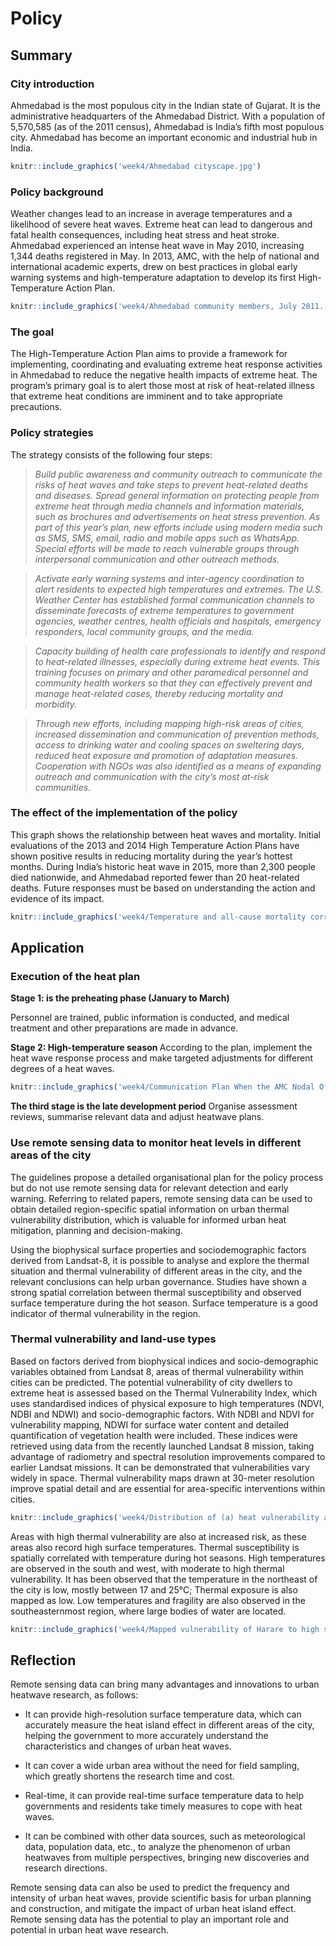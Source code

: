 # Policy

## Summary

### City introduction

Ahmedabad is the most populous city in the Indian state of Gujarat. It is the administrative headquarters of the Ahmedabad District. With a population of 5,570,585 (as of the 2011 census), Ahmedabad is India’s fifth most populous city. Ahmedabad has become an important economic and industrial hub in India.

```r
knitr::include_graphics('week4/Ahmedabad cityscape.jpg')
```

### Policy background

Weather changes lead to an increase in average temperatures and a likelihood of severe heat waves. Extreme heat can lead to dangerous and fatal health consequences, including heat stress and heat stroke. Ahmedabad experienced an intense heat wave in May 2010, increasing 1,344 deaths registered in May. In 2013, AMC, with the help of national and international academic experts, drew on best practices in global early warning systems and high-temperature adaptation to develop its first High-Temperature Action Plan.

```r
knitr::include_graphics('week4/Ahmedabad community members, July 2011..jpg')
```

### The goal

The High-Temperature Action Plan aims to provide a framework for implementing, coordinating and evaluating extreme heat response activities in Ahmedabad to reduce the negative health impacts of extreme heat. The program’s primary goal is to alert those most at risk of heat-related illness that extreme heat conditions are imminent and to take appropriate precautions.

### Policy strategies

The strategy consists of the following four steps:


>*Build public awareness and community outreach to communicate the risks of heat waves and take steps to prevent heat-related deaths and diseases. Spread general information on protecting people from extreme heat through media channels and information materials, such as brochures and advertisements on heat stress prevention. As part of this year's plan, new efforts include using modern media such as SMS, SMS, email, radio and mobile apps such as WhatsApp. Special efforts will be made to reach vulnerable groups through interpersonal communication and other outreach methods.*


>*Activate early warning systems and inter-agency coordination to alert residents to expected high temperatures and extremes. The U.S. Weather Center has established formal communication channels to disseminate forecasts of extreme temperatures to government agencies, weather centres, health officials and hospitals, emergency responders, local community groups, and the media.*


>*Capacity building of health care professionals to identify and respond to heat-related illnesses, especially during extreme heat events. This training focuses on primary and other paramedical personnel and community health workers so that they can effectively prevent and manage heat-related cases, thereby reducing mortality and morbidity.*


>*Through new efforts, including mapping high-risk areas of cities, increased dissemination and communication of prevention methods, access to drinking water and cooling spaces on sweltering days, reduced heat exposure and promotion of adaptation measures. Cooperation with NGOs was also identified as a means of expanding outreach and communication with the city's most at-risk communities.*


### The effect of the implementation of the policy

This graph shows the relationship between heat waves and mortality. Initial evaluations of the 2013 and 2014 High Temperature Action Plans have shown positive results in reducing mortality during the year’s hottest months. During India's historic heat wave in 2015, more than 2,300 people died nationwide, and Ahmedabad reported fewer than 20 heat-related deaths. Future responses must be based on understanding the action and evidence of its impact. 

```r
knitr::include_graphics('week4/Temperature and all-cause mortality correlation during the 2010 heat wave in Ahmedabad as compared to 2009.jpg')
```

## Application

### Execution of the heat plan

**Stage 1: is the preheating phase (January to March)**

Personnel are trained, public information is conducted, and medical treatment and other preparations are made in advance.

**Stage 2: High-temperature season **
According to the plan, implement the heat wave response process and make targeted adjustments for different degrees of a heat waves.

```r
knitr::include_graphics('week4/Communication Plan When the AMC Nodal Officer Activates a Heat Alert.jpg')
```

**The third stage is the late development period**
Organise assessment reviews, summarise relevant data and adjust heatwave plans.

### Use remote sensing data to monitor heat levels in different areas of the city

The guidelines propose a detailed organisational plan for the policy process but do not use remote sensing data for relevant detection and early warning. Referring to related papers, remote sensing data can be used to obtain detailed region-specific spatial information on urban thermal vulnerability distribution, which is valuable for informed urban heat mitigation, planning and decision-making. 

Using the biophysical surface properties and sociodemographic factors derived from Landsat-8, it is possible to analyse and explore the thermal situation and thermal vulnerability of different areas in the city, and the relevant conclusions can help urban governance. Studies have shown a strong spatial correlation between thermal susceptibility and observed surface temperature during the hot season. Surface temperature is a good indicator of thermal vulnerability in the region.

### Thermal vulnerability and land-use types

Based on factors derived from biophysical indices and socio-demographic variables obtained from Landsat 8, areas of thermal vulnerability within cities can be predicted.  The potential vulnerability of city dwellers to extreme heat is assessed based on the Thermal Vulnerability Index, which uses standardised indices of physical exposure to high temperatures (NDVI, NDBI and NDWI) and socio-demographic factors. With NDBI and NDVI for vulnerability mapping, NDWI for surface water content and detailed quantification of vegetation health were included. These indices were retrieved using data from the recently launched Landsat 8 mission, taking advantage of radiometry and spectral resolution improvements compared to earlier Landsat missions. It can be demonstrated that vulnerabilities vary widely in space. Thermal vulnerability maps drawn at 30-meter resolution improve spatial detail and are essential for area-specific interventions within cities. 

```r
knitr::include_graphics('week4/Distribution of (a) heat vulnerability and (b) land use and land cover (LULC) types in Harare..jpg')
```

Areas with high thermal vulnerability are also at increased risk, as these areas also record high surface temperatures. Thermal susceptibility is spatially correlated with temperature during hot seasons. High temperatures are observed in the south and west, with moderate to high thermal vulnerability. It has been observed that the temperature in the northeast of the city is low, mostly between 17 and 25°C; Thermal exposure is also mapped as low. Low temperatures and fragility are also observed in the southeasternmost region, where large bodies of water are located.

```r
knitr::include_graphics('week4/Mapped vulnerability of Harare to high surface temperatures (a) and its link to surface temperature observed on 30 October 2015 (b)..jpg')
```

## Reflection

Remote sensing data can bring many advantages and innovations to urban heatwave research, as follows:

- It can provide high-resolution surface temperature data, which can accurately measure the heat island effect in different areas of the city, helping the government to more accurately understand the characteristics and changes of urban heat waves.

- It can cover a wide urban area without the need for field sampling, which greatly shortens the research time and cost.

- Real-time, it can provide real-time surface temperature data to help governments and residents take timely measures to cope with heat waves.

- It can be combined with other data sources, such as meteorological data, population data, etc., to analyze the phenomenon of urban heatwaves from multiple perspectives, bringing new discoveries and research directions.

Remote sensing data can also be used to predict the frequency and intensity of urban heat waves, provide scientific basis for urban planning and construction, and mitigate the impact of urban heat island effect. Remote sensing data has the potential to play an important role and potential in urban heat wave research.

